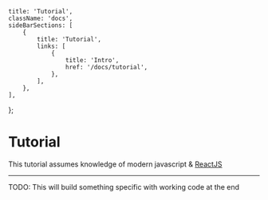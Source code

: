 
    title: 'Tutorial',
    className: 'docs',
    sideBarSections: [
        {
            title: 'Tutorial',
            links: [
                {
                    title: 'Intro',
                    href: '/docs/tutorial',
                },
            ],
        },
    ],
};

# Tutorial

This tutorial assumes knowledge of modern javascript & [ReactJS](https://reactjs.org/)

---

TODO: This will build something specific with working code at the end
